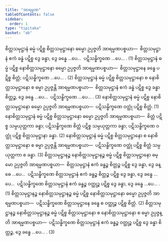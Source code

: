 ```yaml
---
title: "အာရမ္မဏ"
tableOfContents: false
sidebar:
  order: 1
type: "tipitaka"
basket: "ab"
---
```



<DynamicBreadcrumb />

<Division number="189">

<Paragraph number="2776">
စိတ္တသမုဋ္ဌာနံ ဓမ္မံ ပဋိစ္စ စိတ္တသမုဋ္ဌာနော ဓမ္မော ဥပ္ပဇ္ဇတိ အာရမ္မဏပစ္စယာ—  စိတ္တသမုဋ္ဌာနံ ဧကံ ခန္ဓံ ပဋိစ္စ ဒွေ ခန္ဓာ, ဒွေ ခန္ဓေ …ပေ…  ပဋိသန္ဓိက္ခဏေ …ပေ… . (1)
</Paragraph>

<Paragraph number="2777">
စိတ္တသမုဋ္ဌာနံ ဓမ္မံ ပဋိစ္စ နောစိတ္တသမုဋ္ဌာနော ဓမ္မော ဥပ္ပဇ္ဇတိ အာရမ္မဏပစ္စယာ—  စိတ္တသမုဋ္ဌာနေ ခန္ဓေ ပဋိစ္စ စိတ္တံ; ပဋိသန္ဓိက္ခဏေ …ပေ… . (2)
</Paragraph>

<Paragraph number="2778">
စိတ္တသမုဋ္ဌာနံ ဓမ္မံ ပဋိစ္စ စိတ္တသမုဋ္ဌာနော စ နောစိတ္တသမုဋ္ဌာနော စ ဓမ္မာ ဥပ္ပဇ္ဇန္တိ အာရမ္မဏပစ္စယာ—  စိတ္တသမုဋ္ဌာနံ ဧကံ ခန္ဓံ ပဋိစ္စ ဒွေ ခန္ဓာ စိတ္တဉ္စ, ဒွေ ခန္ဓေ …ပေ…  ပဋိသန္ဓိက္ခဏေ …ပေ… . (3)
</Paragraph>

</Division>
<Division number="190">

<Paragraph number="2779">
နောစိတ္တသမုဋ္ဌာနံ ဓမ္မံ ပဋိစ္စ နောစိတ္တသမုဋ္ဌာနော ဓမ္မော ဥပ္ပဇ္ဇတိ အာရမ္မဏပစ္စယာ—  ပဋိသန္ဓိက္ခဏေ ဝတ္ထုံ ပဋိစ္စ စိတ္တံ. (1)
</Paragraph>

<Paragraph number="2780">
နောစိတ္တသမုဋ္ဌာနံ ဓမ္မံ ပဋိစ္စ စိတ္တသမုဋ္ဌာနော ဓမ္မော ဥပ္ပဇ္ဇတိ အာရမ္မဏပစ္စယာ—  စိတ္တံ ပဋိစ္စ သမ္ပယုတ္တကာ ခန္ဓာ; ပဋိသန္ဓိက္ခဏေ စိတ္တံ ပဋိစ္စ သမ္ပယုတ္တကာ ခန္ဓာ; ပဋိသန္ဓိက္ခဏေ ဝတ္ထုံ ပဋိစ္စ စိတ္တသမုဋ္ဌာနာ ခန္ဓာ. (2)
</Paragraph>

<Paragraph number="2781">
နောစိတ္တသမုဋ္ဌာနံ ဓမ္မံ ပဋိစ္စ စိတ္တသမုဋ္ဌာနော စ နောစိတ္တသမုဋ္ဌာနော စ ဓမ္မာ ဥပ္ပဇ္ဇန္တိ အာရမ္မဏပစ္စယာ—  ပဋိသန္ဓိက္ခဏေ ဝတ္ထုံ ပဋိစ္စ စိတ္တံ သမ္ပယုတ္တကာ စ ခန္ဓာ. (3)
</Paragraph>

</Division>
<Division number="191">

<Paragraph number="2782">
စိတ္တသမုဋ္ဌာနဉ္စ နောစိတ္တသမုဋ္ဌာနဉ္စ ဓမ္မံ ပဋိစ္စ စိတ္တသမုဋ္ဌာနော ဓမ္မော ဥပ္ပဇ္ဇတိ အာရမ္မဏပစ္စယာ—  စိတ္တသမုဋ္ဌာနံ ဧကံ ခန္ဓဉ္စ စိတ္တဉ္စ ပဋိစ္စ ဒွေ ခန္ဓာ, ဒွေ ခန္ဓေ …ပေ…  ပဋိသန္ဓိက္ခဏေ စိတ္တသမုဋ္ဌာနံ ဧကံ ခန္ဓဉ္စ စိတ္တဉ္စ ပဋိစ္စ ဒွေ ခန္ဓာ, ဒွေ ခန္ဓေ …ပေ…  ပဋိသန္ဓိက္ခဏေ စိတ္တသမုဋ္ဌာနံ ဧကံ ခန္ဓဉ္စ ဝတ္ထုဉ္စ ပဋိစ္စ ဒွေ ခန္ဓာ, ဒွေ ခန္ဓေ …ပေ… . (1)
</Paragraph>

<Paragraph number="2783">
စိတ္တသမုဋ္ဌာနဉ္စ နောစိတ္တသမုဋ္ဌာနဉ္စ ဓမ္မံ ပဋိစ္စ နောစိတ္တသမုဋ္ဌာနော ဓမ္မော ဥပ္ပဇ္ဇတိ အာရမ္မဏပစ္စယာ—  ပဋိသန္ဓိက္ခဏေ စိတ္တသမုဋ္ဌာနေ ခန္ဓေ စ ဝတ္ထုဉ္စ ပဋိစ္စ စိတ္တံ. (2)
</Paragraph>

<Paragraph number="2784">
စိတ္တသမုဋ္ဌာနဉ္စ နောစိတ္တသမုဋ္ဌာနဉ္စ ဓမ္မံ ပဋိစ္စ စိတ္တသမုဋ္ဌာနော စ နောစိတ္တသမုဋ္ဌာနော စ ဓမ္မာ ဥပ္ပဇ္ဇန္တိ အာရမ္မဏပစ္စယာ—  ပဋိသန္ဓိက္ခဏေ စိတ္တသမုဋ္ဌာနံ ဧကံ ခန္ဓဉ္စ ဝတ္ထုဉ္စ ပဋိစ္စ ဒွေ ခန္ဓာ စိတ္တဉ္စ, ဒွေ ခန္ဓေ …ပေ… . (3)
</Paragraph>
</Division>